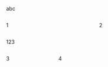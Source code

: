 abc

:::: {.columns}

::: {.column width="50%"}
1
:::

::: {.column width="30%"}  
2

:::

::: {.column width="20%"}  
:::
::::


123


:::: {.columns}

::: {.column width="25%"}
3
:::

::: {.column width="75%"}  
4
:::
::::


